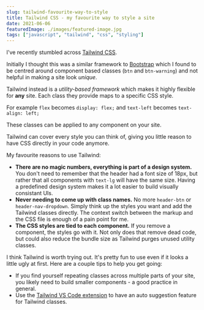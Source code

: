 ```yaml
---
slug: tailwind-favourite-way-to-style
title: Tailwind CSS - my favourite way to style a site
date: 2021-06-06
featuredImage: ./images/featured-image.jpg
tags: ["javascript", "tailwind", "css", "styling"]
---
```


I've recently stumbled across [Tailwind CSS](https://tailwindcss.com/).

Initially I thought this was a similar framework to [Bootstrap](https://getbootstrap.com/) which I found to be centred around component based classes (`btn` and `btn-warning`) and not helpful in making a site look _unique_.

Tailwind instead is a _utility-based framework_ which makes it highly flexible for **any** site. Each class they provide maps to a specific CSS style.

For example `flex` becomes `display: flex;` and `text-left` becomes `text-align: left;`

These classes can be applied to any component on your site.

Tailwind can cover every style you can think of, giving you little reason to have CSS directly in your code anymore.

My favourite reasons to use Tailwind:

- **There are no magic numbers, everything is part of a design system.** You don't need to remember that the header had a font size of 18px, but rather that all components with `text-lg` will have the same size. Having a predefined design system makes it a lot easier to build visually consistant UIs.
- **Never needing to come up with class names.** No more `header-btn` or `header-nav-dropdown`. Simply think up the styles you want and add the Tailwind classes directly. The context switch between the markup and the CSS file is enough of a pain point for me.
- **The CSS styles are tied to each component.** If you remove a component, the styles go with it. Not only does that remove dead code, but could also reduce the bundle size as Tailwind purges unused utility classes.

I think Tailwind is worth trying out. It's pretty fun to use even if it looks a little ugly at first. Here are a couple tips to help you get going:

- If you find yourself repeating classes across multiple parts of your site, you likely need to build smaller components - a good practice in general.
- Use the [Tailwind VS Code extension](https://marketplace.visualstudio.com/items?itemName=bradlc.vscode-tailwindcss) to have an auto suggestion feature for Tailwind classes.
